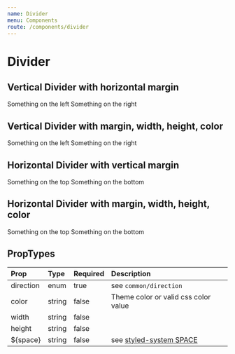 ```yaml
---
name: Divider
menu: Components
route: /components/divider
---
```



# Divider

## Vertical Divider with horizontal margin

<Playground>
    Something on the left
    <Divider direction={Direction.VERTICAL} mx={"0.8rem"} />
    Something on the right
</Playground>

## Vertical Divider with margin, width, height, color

<Playground>
    Something on the left
    <Divider direction={Direction.VERTICAL} width={"4px"} height={"4rem"} mx={"2.4rem"} color={"primary"} />
    Something on the right
</Playground>


## Horizontal Divider with vertical margin

<Playground>
    Something on the top
    <Divider direction={Direction.HORIZONTAL} my={"1.6rem"} />
    Something on the bottom
</Playground>

## Horizontal Divider with margin, width, height, color

<Playground>
    Something on the top
    <Divider direction={Direction.HORIZONTAL} width={"60%"} height={"4px"} ml={0} my={"4rem"} color={"secondary"} />
    Something on the bottom
</Playground>

## PropTypes
| Prop | Type | Required | Description |
|:-----|:-----|:---------|:------------|
| direction | enum | true  | see `common/direction` |
| color | string | false | Theme color or valid css color value  |
| width | string | false |  |
| height | string | false | |
| ${space} | string | false | see [styled-system SPACE](https://jxnblk.com/styled-system/#margin--padding) |
